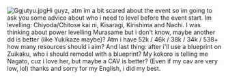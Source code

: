 [[File:Ggjutyu.jpg|thumb]]Hi guyz, atm im a bit scared about the event so im going to ask you some advice about who i need to level before the event start. Im levelling: Chiyoda/Chitose kai ni, Kisaragi, Kirishima and Nachi. I was thinking about power levelling Murasame but i don't know, maybe another dd is better (like Yukikaze maybe)? Atm i have 52k / 46k / 38k / 34k / 538+  how many resources should i aim? And last thing: after i'll use a blueprint on Zuikaku, who i should remodel with a blueprint? My kokoro is telling me Nagato, cuz i love her, but maybe a CAV is better? (Even if my cav are very low, lol) thanks and sorry for my English, i did my best.<ac_metadata title="Need tips for the Event (Easy mode)"> </ac_metadata>
